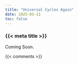 ```yaml
---
title: "Universal Cycles Again"
date: 2025-03-11
toc: false
---
```


### {{< meta title >}}

Coming Soon.



{{< comments >}}